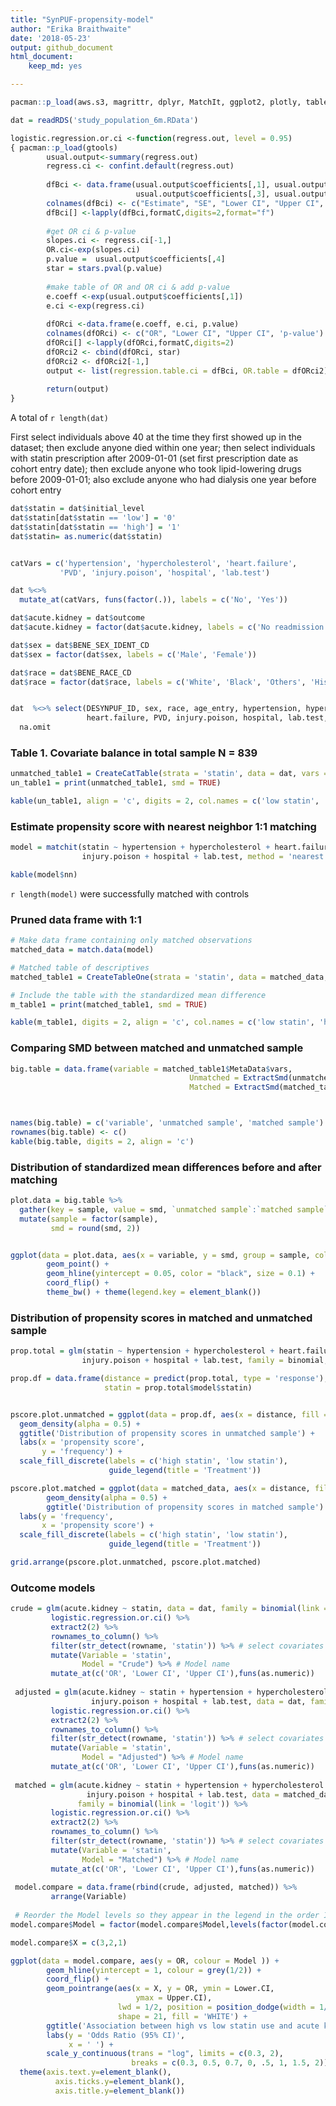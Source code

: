 ```yaml
---
title: "SynPUF-propensity-model"
author: "Erika Braithwaite"
date: '2018-05-23'
output: github_document
html_document:
    keep_md: yes

---
```


```r
pacman::p_load(aws.s3, magrittr, dplyr, MatchIt, ggplot2, plotly, tableone, forcats, tidyr, knitr, kableExtra, gridExtra, tibble, stringr)

dat = readRDS('study_population_6m.RData')

logistic.regression.or.ci <-function(regress.out, level = 0.95)
{ pacman::p_load(gtools)
        usual.output<-summary(regress.out)
        regress.ci <- confint.default(regress.out)
        
        dfBci <- data.frame(usual.output$coefficients[,1], usual.output$coefficients[,2], regress.ci,
                            usual.output$coefficients[,3], usual.output$coefficients[,4])
        colnames(dfBci) <- c("Estimate", "SE", "Lower CI", "Upper CI", "z value", "Pr(>|z|)")
        dfBci[] <-lapply(dfBci,formatC,digits=2,format="f")
        
        #get OR ci & p-value 
        slopes.ci <- regress.ci[-1,]
        OR.ci<-exp(slopes.ci)
        p.value =  usual.output$coefficients[,4]
        star = stars.pval(p.value)
        
        #make table of OR and OR ci & add p-value 
        e.coeff <-exp(usual.output$coefficients[,1])
        e.ci <-exp(regress.ci)
        
        dfORci <-data.frame(e.coeff, e.ci, p.value) 
        colnames(dfORci) <- c("OR", "Lower CI", "Upper CI", 'p-value')
        dfORci[] <-lapply(dfORci,formatC,digits=2)
        dfORci2 <- cbind(dfORci, star)
        dfORci2 <- dfORci2[-1,]
        output <- list(regression.table.ci = dfBci, OR.table = dfORci2)
        
        return(output)
}
```

A total of `r length(dat)`

First select individuals above 40 at the time they first showed up in the dataset; then exclude anyone died within one year; then select individuals with statin prescription after 2009-01-01 (set first prescription date as cohort entry date); then exclude anyone who took lipid-lowering drugs before 2009-01-01; also exclude anyone who had dialysis one year before cohort entry

```r
dat$statin = dat$initial_level
dat$statin[dat$statin == 'low'] = '0'
dat$statin[dat$statin == 'high'] = '1'
dat$statin= as.numeric(dat$statin)


catVars = c('hypertension', 'hypercholesterol', 'heart.failure', 
           'PVD', 'injury.poison', 'hospital', 'lab.test')

dat %<>%
  mutate_at(catVars, funs(factor(.)), labels = c('No', 'Yes'))

dat$acute.kidney = dat$outcome
dat$acute.kidney = factor(dat$acute.kidney, labels = c('No readmission', 'Readm. kidney'))

dat$sex = dat$BENE_SEX_IDENT_CD
dat$sex = factor(dat$sex, labels = c('Male', 'Female'))

dat$race = dat$BENE_RACE_CD
dat$race = factor(dat$race, labels = c('White', 'Black', 'Others', 'Hispanic'))



```

```r
dat  %<>% select(DESYNPUF_ID, sex, race, age_entry, hypertension, hypercholesterol, 
                 heart.failure, PVD, injury.poison, hospital, lab.test, statin, acute.kidney) %>% 
  na.omit
```


### Table 1. Covariate balance in total sample N = 839

```r
unmatched_table1 = CreateCatTable(strata = 'statin', data = dat, vars = catVars, test = FALSE, smd = T)
un_table1 = print(unmatched_table1, smd = TRUE)

```

```r
kable(un_table1, align = 'c', digits = 2, col.names = c('low statin', 'high statin', 'SMD'))
```

### Estimate propensity score with nearest neighbor 1:1 matching 


```r
model = matchit(statin ~ hypertension + hypercholesterol + heart.failure + 
                injury.poison + hospital + lab.test, method = 'nearest', data = dat)

kable(model$nn)

```

`r length(model)` were successfully matched with controls


### Pruned data frame with 1:1

```r
# Make data frame containing only matched observations
matched_data = match.data(model)

# Matched table of descriptives 
matched_table1 = CreateTableOne(strata = 'statin', data = matched_data, vars = catVars, test = FALSE)

# Include the table with the standardized mean difference
m_table1 = print(matched_table1, smd = TRUE)

```

```r
kable(m_table1, digits = 2, align = 'c', col.names = c('low statin', 'high statin', 'SMD'))
```

### Comparing SMD between matched and unmatched sample 

```r
big.table = data.frame(variable = matched_table1$MetaData$vars, 
                                        Unmatched = ExtractSmd(unmatched_table1), 
                                        Matched = ExtractSmd(matched_table1))



names(big.table) = c('variable', 'unmatched sample', 'matched sample')
rownames(big.table) <- c()
kable(big.table, digits = 2, align = 'c')
```

### Distribution of standardized mean differences before and after matching

```r
plot.data = big.table %>% 
  gather(key = sample, value = smd, `unmatched sample`:`matched sample`) %>% 
  mutate(sample = factor(sample), 
         smd = round(smd, 2))


ggplot(data = plot.data, aes(x = variable, y = smd, group = sample, color = sample)) +
        geom_point() +
        geom_hline(yintercept = 0.05, color = "black", size = 0.1) +
        coord_flip() +
        theme_bw() + theme(legend.key = element_blank())
```

### Distribution of propensity scores in matched and unmatched sample

```r

prop.total = glm(statin ~ hypertension + hypercholesterol + heart.failure + 
                injury.poison + hospital + lab.test, family = binomial, data = dat)

prop.df = data.frame(distance = predict(prop.total, type = 'response'), 
                     statin = prop.total$model$statin)


pscore.plot.unmatched = ggplot(data = prop.df, aes(x = distance, fill = as.factor(statin))) + 
  geom_density(alpha = 0.5) + 
  ggtitle('Distribution of propensity scores in unmatched sample') + 
  labs(x = 'propensity score', 
       y = 'frequency') + 
  scale_fill_discrete(labels = c('high statin', 'low statin'), 
                      guide_legend(title = 'Treatment'))

pscore.plot.matched = ggplot(data = matched_data, aes(x = distance, fill = as.factor(statin))) + 
        geom_density(alpha = 0.5) + 
        ggtitle('Distribution of propensity scores in matched sample') + 
  labs(y = 'frequency', 
       x = 'propensity score') + 
  scale_fill_discrete(labels = c('high statin', 'low statin'), 
                      guide_legend(title = 'Treatment'))

grid.arrange(pscore.plot.unmatched, pscore.plot.matched)
```

### Outcome models

```r
crude = glm(acute.kidney ~ statin, data = dat, family = binomial(link = 'logit')) %>% 
         logistic.regression.or.ci() %>% 
         extract2(2) %>% 
         rownames_to_column() %>% 
         filter(str_detect(rowname, 'statin')) %>% # select covariates
         mutate(Variable = 'statin', 
                Model = "Crude") %>% # Model name
         mutate_at(c('OR', 'Lower CI', 'Upper CI'),funs(as.numeric))
 
 adjusted = glm(acute.kidney ~ statin + hypertension + hypercholesterol + heart.failure + 
                  injury.poison + hospital + lab.test, data = dat, family = binomial(link = 'logit')) %>% 
         logistic.regression.or.ci() %>% 
         extract2(2) %>% 
         rownames_to_column() %>% 
         filter(str_detect(rowname, 'statin')) %>% # select covariates
         mutate(Variable = 'statin', 
                Model = "Adjusted") %>% # Model name
         mutate_at(c('OR', 'Lower CI', 'Upper CI'),funs(as.numeric))
 
 matched = glm(acute.kidney ~ statin + hypertension + hypercholesterol + heart.failure + 
                 injury.poison + hospital + lab.test, data = matched_data, 
               family = binomial(link = 'logit')) %>% 
         logistic.regression.or.ci() %>% 
         extract2(2) %>% 
         rownames_to_column() %>% 
         filter(str_detect(rowname, 'statin')) %>% # select covariates
         mutate(Variable = 'statin', 
                Model = "Matched") %>% # Model name
         mutate_at(c('OR', 'Lower CI', 'Upper CI'),funs(as.numeric))
 
 model.compare = data.frame(rbind(crude, adjusted, matched)) %>% 
         arrange(Variable)
 
 # Reorder the Model levels so they appear in the legend in the order I want
model.compare$Model = factor(model.compare$Model,levels(factor(model.compare$Model))[c(2,1,3)])
```


```r

model.compare$X = c(3,2,1)

ggplot(data = model.compare, aes(y = OR, colour = Model )) + 
        geom_hline(yintercept = 1, colour = grey(1/2)) + 
        coord_flip() + 
        geom_pointrange(aes(x = X, y = OR, ymin = Lower.CI, 
                            ymax = Upper.CI), 
                        lwd = 1/2, position = position_dodge(width = 1/2), 
                        shape = 21, fill = 'WHITE') + 
        ggtitle('Association between high vs low statin use and acute kidney disease readmission') + 
        labs(y = 'Odds Ratio (95% CI)', 
             x = ' ') + 
        scale_y_continuous(trans = "log", limits = c(0.3, 2), 
                           breaks = c(0.3, 0.5, 0.7, 0, .5, 1, 1.5, 2)) + 
  theme(axis.text.y=element_blank(),
          axis.ticks.y=element_blank(),
          axis.title.y=element_blank()) 
```

